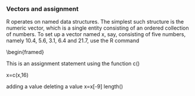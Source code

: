 ### Vectors and assignment

R operates on named data structures. The simplest such structure is the numeric vector, which is a single entity consisting of an ordered collection of numbers. 
To set up a vector
named x, say, consisting of five numbers, namely 10.4, 5.6, 3.1, 6.4 and 21.7, use the R command

\begin{framed}
\begin{verbatim}
> x <- c(10.4, 5.6, 3.1, 6.4, 21.7)
\end{verbatim}

This is an assignment statement using the function c()


x=c(x,16)

adding a value
deleting a value
x=x[-9]
length()
